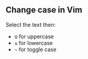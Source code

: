 ## Change case in Vim

Select the text then:

- `U` for uppercase
- `u` for lowercase
- `~` for toggle case
